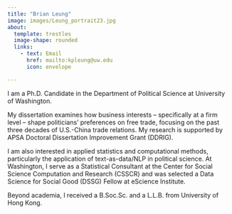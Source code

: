 ```yaml
---
title: "Brian Leung"
image: images/Leung_portrait23.jpg
about: 
  template: trestles
  image-shape: rounded
  links: 
    - text: Email
      href: mailto:kpleung@uw.edu
      icon: envelope

---
```


I am a Ph.D. Candidate in the Department of Political Science at University of Washington. 

My dissertation examines how business interests – specifically at a firm level – shape politicians’ preferences on free trade, focusing on the past three decades of U.S.-China trade relations. My research is supported by APSA Doctoral Dissertation Improvement Grant (DDRIG).

I am also interested in applied statistics and computational methods, particularly the application of text-as-data/NLP in political science. At Washington, I serve as a Statistical Consultant at the Center for Social Science Computation and Research (CSSCR) and was selected a Data Science for Social Good (DSSG) Fellow at eScience Institute. 

Beyond academia, I received a B.Soc.Sc. and a L.L.B. from University of Hong Kong.
